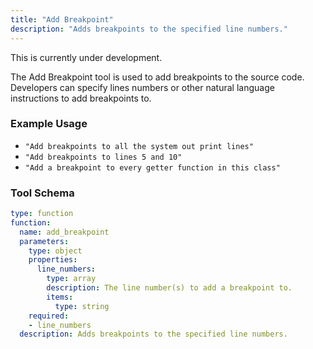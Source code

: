 ```yaml
---
title: "Add Breakpoint"
description: "Adds breakpoints to the specified line numbers."
---
```


<Warning>This is currently under development.</Warning>

The Add Breakpoint tool is used to add breakpoints to the source code. Developers can specify lines numbers or other
natural language instructions to add breakpoints to.

### Example Usage

- `"Add breakpoints to all the system out print lines"`
- `"Add breakpoints to lines 5 and 10"`
- `"Add a breakpoint to every getter function in this class"`

### Tool Schema

```yaml
type: function
function:
  name: add_breakpoint
  parameters:
    type: object
    properties:
      line_numbers:
        type: array
        description: The line number(s) to add a breakpoint to.
        items:
          type: string
    required:
    - line_numbers
  description: Adds breakpoints to the specified line numbers.
```
